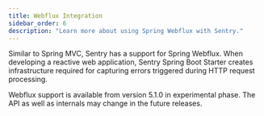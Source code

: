 ```yaml
---
title: Webflux Integration
sidebar_order: 6
description: "Learn more about using Spring Webflux with Sentry."
---
```


Similar to Spring MVC, Sentry has a support for Spring Webflux. When developing a reactive web application, Sentry Spring Boot Starter creates infrastructure required for capturing errors triggered during HTTP request processing.

<Note>
Webflux support is available from version 5.1.0 in experimental phase. The API as well as internals may change in the future releases.
</Note>
